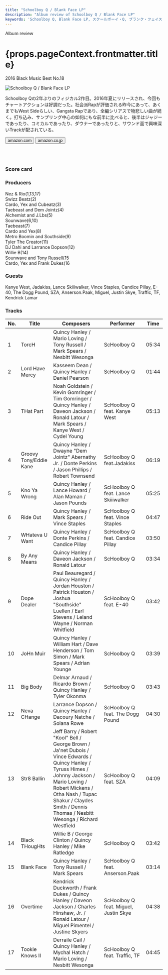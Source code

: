 ```yaml
---
title: "Schoolboy Q / Blank Face LP"
description: "Album review of Schoolboy Q / Blank Face LP"
keywords: 'Schoolboy Q, Blank Face LP, スクールボーイ・Q, ブランク・フェイス・LP'
---
```




<p className="largeP">Album review</p>
<h1 className="h1--no--margin">{props.pageContext.frontmatter.title}</h1>
<p className="largeP"><Link to="/best50/2016/">2016 Black Music Best No.18</Link></p>

<Row  className="image-card-group">
	<Column colMd={"3"} colLg={"4"} noGutterMdLeft="">
       <ImageCard>

![Schoolboy Q / Blank Face LP](../../images/cd/schoolboyq3L.jpg) 

</ImageCard>
	</Column>
	<Column colMd={"4"} colLg={"8"} noGutterMdLeft="">
	<p>
	Schoolboy Qの2年ぶりのフィジカル2作目。2016年夏にリリースされ、今回もチャートアクションは好調だった。社会派Rapが評価される昨今にあって、あくまでもWest Sideらしい、Gangsta Rapであり、全編シリアスで物悲しい曲が続く。打ち込み、サンプリング中心の如何にもな前半に比べると、後半はジャジーであったり、コミカルであったり、ダウナーであったりと、サウンド面で興味深いTrackが配されている。
	</p>
	<div>
	  <Button className="button-right-mergin"  href="https://amzn.to/2FuJS81" kind="primary" size="small" renderIcon={ArrowUpRight24}>
      amazon.com
    </Button>
    <Button className="button-right-mergin"  href="https://amzn.to/3hb1gg0" kind="secondary" size="small" renderIcon={ArrowUpRight24}>
      amazon.co.jp
    </Button>
	</div>
	<a href="https://geo.music.apple.com/jp/album/blank-face-lp/1440870906?mt=1&app=music&ls=1&at=11lcug" style="display:inline-block;overflow:hidden;background:url(https://linkmaker.itunes.apple.com/ja-jp/lockup.svg?releaseDate=2016-07-08&kind=album&bubble=apple_music&style=mono-black) no-repeat;width:180px;height:45px;"></a>
	<a href="https://geo.music.apple.com/jp/album/blank-face-lp/1440870906?app=itunes&at=11lcug" style="display:inline-block;overflow:hidden;background:url(https://linkmaker.itunes.apple.com/ja-jp/badge-lrg.svg?releaseDate=2016-07-08T00:00:00Z&kind=album&bubble=itunes_music) no-repeat;width:140px;height:45px;"></a>
	</Column>
</Row>
<Row >
	<Column colMd={"4"} colLg={"4"} noGutterMdLeft="">
<div>
  <h3>Score card</h3>
	<SliderJS1 value="1" />
  <SliderJS2 value="1" />
	<SliderJS3 value="2" />
  <SliderJS4 value="8" />
</div>
</Column>
<Column colMd={"8"} colLg={"8"} noGutterMdLeft="">
<div>
<h3>Producers</h3>
<p>
Nez & Rio(1,13,17)
<br/>Swizz Beatz(2)
<br/>Cardo, Yex and Cubeatz(3)
<br/>Taebeast and Dem Jointz(4)
<br/>Alchemist and J.Lbs(5)
<br/>Sounwave(6,10)
<br/>Taebeast(7)
<br/>Cardo and Yex(8)
<br/>Metro Boomin and Southside(9)
<br/>Tyler The Creator(11)
<br/>DJ Dahi and Larrance Dopson(12)
<br/>Willie B(14)
<br/>Sounwave and Tony Russell(15
<br/>Cardo, Yex and Frank Dukes(16
</p>
<h3>Guests</h3>
<p>
Kanye West, Jadakiss, Lance Skiiiwalker, Vince Staples, Candice Pillay, E-40, The Dogg Pound, SZA, Anserson.Paak, Miguel, Justin Skye, Traffic, TF, Kendrick Lamar
</p>
</div>
</Column>
</Row>

<h3>Tracks</h3>

| No. |	 Title                 |	 Composers                                                                                                                                                                                                                                                     |	 Performer                           | Time	 |
| --- |	---------------------- | --------------------------------------------------------------------------------------------------------------------------------------------------------------------------------------------------------------------------------------------------------------- | ------------------------------------- | ----- |
|	1	  |	TorcH                  | Quincy Hanley / Mario Loving / Tony Russell / Mark Spears / Nesbitt Wesonga                                                                                                                                                                                     | ScHoolboy Q                           | 05:34 |
|	2	  |	Lord Have Mercy        | Kasseem Dean / Quincy Hanley / Daniel Pearson                                                                                                                                                                                                                   | ScHoolboy Q                           | 01:44 |
|	3	  |	THat Part              | Noah Goldstein / Kevin Gomringer / Tim Gomringer / Quincy Hanley / Daveon Jackson / Ronald Latour / Mark Spears / Kanye West / Cydel Young                                                                                                                      | ScHoolboy Q feat. Kanye West          | 05:13 |
|	4	  |	Groovy Tony/Eddie Kane | Quincy Hanley / Dwayne "Dem Jointz" Abernathy Jr. / Donte Perkins / Jason Phillips / Robert Townsend                                                                                                                                                            | ScHoolboy Q feat.Jadakiss             | 06:19 |
|	5	  |	Kno Ya Wrong           | Quincy Hanley / Lance Howard / Alan Maman / Jason Pounds                                                                                                                                                                                                        | ScHoolboy Q feat. Lance Skiiiwalker   | 05:25 |
|	6	  |	Ride Out               | Quincy Hanley / Mark Spears / Vince Staples                                                                                                                                                                                                                     | ScHoolboy Q feat. Vince Staples       | 04:47 |
|	7	  |	WHateva U Want         | Quincy Hanley / Donte Perkins / Candice Pillay                                                                                                                                                                                                                  | ScHoolboy Q feat. Candice Pillay      | 03:50 |
|	8	  |	By Any Means           | Quincy Hanley / Daveon Jackson / Ronald Latour                                                                                                                                                                                                                  | ScHoolboy Q                           | 03:34 |
|	9	  |	Dope Dealer            | Paul Beauregard / Quincy Hanley / Jordan Houston / Patrick Houston / Joshua "Southside" Luellen / Earl Stevens / Leland Wayne / Norman Whitfield                                                                                                                | ScHoolboy Q feat. E-40                | 03:42 |
|	10	|	JoHn Muir              | Quincy Hanley / William Hart / Dave Henderson / Tom Simon / Mark Spears / Adrian Younge                                                                                                                                                                         | ScHoolboy Q                           | 03:39 |
|	11	|	Big Body               | Delmar Arnaud / Ricardo Brown / Quincy Hanley / Tyler Okonma                                                                                                                                                                                                    | ScHoolboy Q                           | 03:43 |
|	12	|	Neva CHange            | Larrance Dopson / Quincy Hanley / Dacoury Natche / Solana Rowe                                                                                                                                                                                                  | ScHoolboy Q feat. The Dogg Pound      | 04:30 |
|	13	|	Str8 Ballin            | Jeff Barry / Robert "Kool" Bell / George Brown / Ja'net Dubois / Vince Edwards / Quincy Hanley / Tyruss Himes / Johnny Jackson / Mario Loving / Robert Mickens / Otha Nash / Tupac Shakur / Claydes Smith / Dennis Thomas / Nesbitt Wesonga / Richard Westfield | ScHoolboy Q feat. SZA                 | 04:09 |
|	14	|	Black THougHts         | Willie B / George Clinton / Quincy Hanley / Mike Ratledge                                                                                                                                                                                                       | ScHoolboy Q                           | 03:42 |
|	15	|	Blank Face             | Quincy Hanley / Tony Russell / Mark Spears                                                                                                                                                                                                                      | ScHoolboy Q feat. Anserson.Paak       | 03:14 |
|	16	|	Overtime               | Kendrick Duckworth / Frank Dukes / Quincy Hanley / Daveon Jackson / Charles Hinshaw, Jr. / Ronald Latour / Miguel Pimentel / Justine Skyers                                                                                                                     | ScHoolboy Q feat. Miguel, Justin Skye | 04:38 |
|	17	|	Tookie Knows II        | Derraile Cail / Quincy Hanley / Mychal Hatch / Mario Loving / Nesbitt Wesonga                                                                                                                                                                                   | ScHoolboy Q feat. Traffic, TF         | 04:45 |
